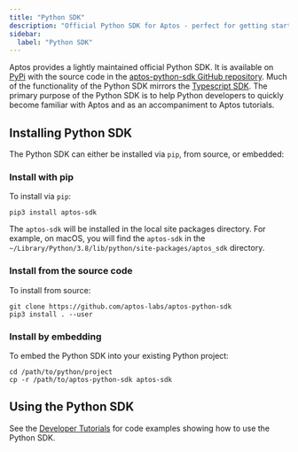 ```yaml
---
title: "Python SDK"
description: "Official Python SDK for Aptos - perfect for getting started with blockchain development and tutorials"
sidebar:
  label: "Python SDK"
---
```


Aptos provides a lightly maintained official Python SDK. It is available on
[PyPi](https://pypi.org/project/aptos-sdk/) with the source code in the
[aptos-python-sdk GitHub repository](https://github.com/aptos-labs/aptos-python-sdk).
Much of the functionality of the Python SDK mirrors the [Typescript SDK](/build/sdks/ts-sdk).
The primary purpose of the Python SDK is to help Python developers to quickly
become familiar with Aptos and as an accompaniment to Aptos tutorials.

## Installing Python SDK

The Python SDK can either be installed via `pip`, from source, or embedded:

### Install with pip

To install via `pip`:

```shellscript filename="Terminal"
pip3 install aptos-sdk
```

The `aptos-sdk` will be installed in the local site packages directory. For
example, on macOS, you will find the `aptos-sdk` in the
`~/Library/Python/3.8/lib/python/site-packages/aptos_sdk` directory.

### Install from the source code

To install from source:

```shellscript filename="Terminal"
git clone https://github.com/aptos-labs/aptos-python-sdk
pip3 install . --user
```

### Install by embedding

To embed the Python SDK into your existing Python project:

```shellscript filename="Terminal"
cd /path/to/python/project
cp -r /path/to/aptos-python-sdk aptos-sdk
```

## Using the Python SDK

See the [Developer Tutorials](/build/guides) for code examples showing how to
use the Python SDK.
